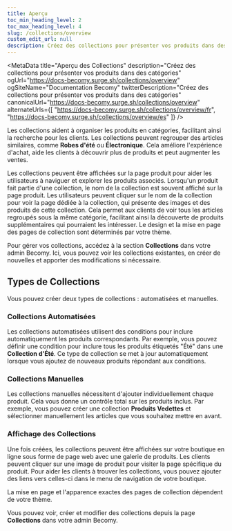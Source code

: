```yaml
---
title: Aperçu
toc_min_heading_level: 2
toc_max_heading_level: 4
slug: /collections/overview
custom_edit_url: null
description: Créez des collections pour présenter vos produits dans des catégories
---
```



<MetaData
  title="Aperçu des Collections"
  description="Créez des collections pour présenter vos produits dans des catégories"
  ogUrl="https://docs-becomy.surge.sh/collections/overview"
  ogSiteName="Documentation Becomy"
  twitterDescription="Créez des collections pour présenter vos produits dans des catégories"
  canonicalUrl="https://docs-becomy.surge.sh/collections/overview"
  alternateUrls={[
    "https://docs-becomy.surge.sh/collections/overview/fr",
    "https://docs-becomy.surge.sh/collections/overview/es"
  ]}
/>


Les collections aident à organiser les produits en catégories, facilitant ainsi la recherche pour les clients. Les collections peuvent regrouper des articles similaires, comme **Robes d'été** ou **Électronique**. Cela améliore l'expérience d'achat, aide les clients à découvrir plus de produits et peut augmenter les ventes.

Les collections peuvent être affichées sur la page produit pour aider les utilisateurs à naviguer et explorer les produits associés. Lorsqu'un produit fait partie d'une collection, le nom de la collection est souvent affiché sur la page produit. Les utilisateurs peuvent cliquer sur le nom de la collection pour voir la page dédiée à la collection, qui présente des images et des produits de cette collection. 
Cela permet aux clients de voir tous les articles regroupés sous la même catégorie, facilitant ainsi la découverte de produits supplémentaires qui pourraient les intéresser. Le design et la mise en page des pages de collection sont déterminés par votre thème.

Pour gérer vos collections, accédez à la section **Collections** dans votre admin Becomy. Ici, vous pouvez voir les collections existantes, en créer de nouvelles et apporter des modifications si nécessaire.

## Types de Collections

Vous pouvez créer deux types de collections : automatisées et manuelles. 

### Collections Automatisées

Les collections automatisées utilisent des conditions pour inclure automatiquement les produits correspondants. Par exemple, vous pouvez définir une condition pour inclure tous les produits étiquetés "Été" dans une **Collection d'Été**. Ce type de collection se met à jour automatiquement lorsque vous ajoutez de nouveaux produits répondant aux conditions.

### Collections Manuelles

Les collections manuelles nécessitent d'ajouter individuellement chaque produit. Cela vous donne un contrôle total sur les produits inclus. Par exemple, vous pouvez créer une collection **Produits Vedettes** et sélectionner manuellement les articles que vous souhaitez mettre en avant.

### Affichage des Collections

Une fois créées, les collections peuvent être affichées sur votre boutique en ligne sous forme de page web avec une galerie de produits. Les clients peuvent cliquer sur une image de produit pour visiter la page spécifique du produit. Pour aider les clients à trouver les collections, vous pouvez ajouter des liens vers celles-ci dans le menu de navigation de votre boutique.

La mise en page et l'apparence exactes des pages de collection dépendent de votre thème. 

Vous pouvez voir, créer et modifier des collections depuis la page **Collections** dans votre admin Becomy.